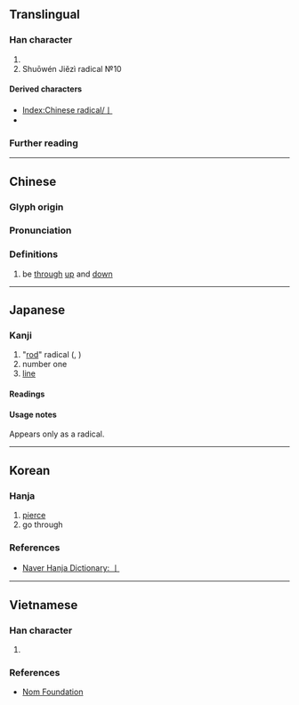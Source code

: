 {{also|[[一]]|[[∣]]|[[׀]]|[[ǀ]]|[[〡]]|ㆳ|ㅣ|{{unsupported|pipe}}|uni=auto}}
{{character info}}
{{character info|⼁}}
==Translingual==
{{stroke order|strokes=1}}
{{stroke order|type=animate}}

===Han character===
{{Han char|rn=2|rad=丨|as=00|sn=1|four=|canj=L,XL}}

# {{mul-kangxi radical-def}}
# Shuōwén Jiězì radical №10

====Derived characters====
* [[Index:Chinese radical/丨]]
* {{l|mul|[[引]], [[旧]], [[頥]], [[䇂]]}}

===Further reading===
{{Han ref|kx=0078.200|dkj=00067|dj=0157.450|hdz=10028.020|uh=4E28}}

----

==Chinese==
{{zh-forms}}

===Glyph origin===
{{Han etym}}

===Pronunciation===
{{zh-pron
|m=gǔn
|c=gwan2
|h=pfs=kun
|mn=kún
|w=
|mc=y
|oc=y
|ma=|ma2=
|cat=
}}

===Definitions===
{{head|zh|Han character}}

# {{zh-hist-ghost}} be [[through]] [[up]] and [[down]]

----

==Japanese==

===Kanji===
{{ja-kanji|grade=r|rs=丨0}}

# "[[rod]]" radical ({{ja-r|ぼう}}, {{ja-r|たてぼう}})
# number one
# [[line]]

====Readings====
{{ja-readings
|goon=こん,し,にょ
|kanon=こん,し,じょ
|kun=すす-む,しりぞ-く
}}

====Usage notes====
Appears only as a radical.

----

==Korean==

===Hanja===
{{ko-hanja|뚫다|뚫을|곤}}

# [[pierce]]
# go through

===References===
* [https://hanja.dict.naver.com/hanja?q=丨 Naver Hanja Dictionary: 丨]

----

==Vietnamese==

===Han character===
{{vi-readings|hanviet=cổn|nom=cổn|rs=丨00}}

# {{rfdef|vi|sort=丨00}}

===References===
* [http://nomfoundation.org/common/nom_details.php?codepoint=4E28 Nom Foundation]

{{cln|vi|Han tu}}